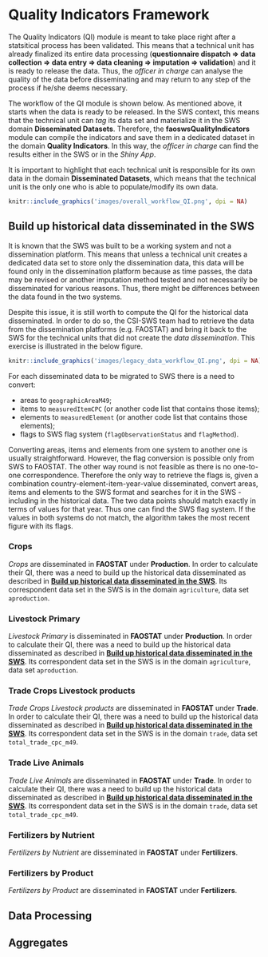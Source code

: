 # **Quality Indicators Framework** {#QualityIndicatorsFramework}

The Quality Indicators (QI) module is meant to take place right after a statsitical process has been validated. This means that a technical unit has already finalized its entire data processing (**questionnaire dispatch $\Rightarrow$ data collection $\Rightarrow$ data entry $\Rightarrow$ data cleaning $\Rightarrow$ imputation $\Rightarrow$ validation**) and it is ready to release the data. Thus, the _officer in charge_ can analyse the quality of the data before disseminating and may return to any step of the process if he/she deems necessary.

The workflow of the QI module is shown below. As mentioned above, it starts when the data is ready to be released. In the SWS context, this means that the technical unit can _tag_ its data set and materialize it in the SWS domain **Disseminated Datasets**. Therefore, the **faoswsQualityIndicators** module can compile the indicators and save them in a dedicated dataset in the domain **Quality Indicators**. In this way, the _officer in charge_ can find the results either in the SWS or in the _Shiny App_.

It is important to highlight that each technical unit is responsible for its own data in the domain **Disseminated Datasets**, which means that the technical unit is the only one who is able to populate/modify its own data.

```r
knitr::include_graphics('images/overall_workflow_QI.png', dpi = NA)
```



## **Build up historical data disseminated in the SWS**

It is known that the SWS was built to be a working system and not a dissemination platform. This means that unless a technical unit creates a dedicated data set to store only the dissemination data, this data will be found only in the dissemination platform because as time passes, the data may be revised or another imputation method tested and not necessarily be disseminated for various reasons. Thus, there might be differences between the data found in the two systems.

Despite this issue, it is still worth to compute the QI for the historical data disseminated. In order to do so, the CSI-SWS team had to retrieve the data from the dissemination platforms (e.g. FAOSTAT) and bring it back to the SWS for the technical units that did not create the _data dissemination_. This exercise is illustrated in the below figure.

```r
knitr::include_graphics('images/legacy_data_workflow_QI.png', dpi = NA)
```

For each disseminated data to be migrated to SWS there is a need to convert:

- areas to `geographicAreaM49`;
- items to `measuredItemCPC` (or another code list that contains those items);
- elements to `measuredElement` (or another code list that contains those elements);
- flags to SWS flag system (`flagObservationStatus` and `flagMethod`).

Converting areas, items and elements from one system to another one is usually straightforward. However, the flag conversion is possible only from SWS to FAOSTAT. The other way round is not feasible as there is no one-to-one correspondence. Therefore the only way to retrieve the flags is, given a combination country-element-item-year-value disseminated, convert areas, items and elements to the SWS format and searches for it in the SWS - including in the historical data. The two data points should match exactly in terms of values for that year. Thus one can find the SWS flag system. If the values in both systems do not match, the algorithm takes the most recent figure with its flags.

### **Crops**

*Crops* are disseminated in **FAOSTAT** under **Production**. In order to calculate their QI, there was a need to build up the historical data disseminated as described in [**Build up historical data disseminated in the SWS**]. Its correspondent data set in the SWS is in the domain `agriculture`, data set `aproduction`. 

### **Livestock Primary**

*Livestock Primary* is disseminated in **FAOSTAT** under **Production**. In order to calculate their QI, there was a need to build up the historical data disseminated as described in [**Build up historical data disseminated in the SWS**]. Its correspondent data set in the SWS is in the domain `agriculture`, data set `aproduction`. 

### **Trade Crops Livestock products**

*Trade Crops Livestock products* are disseminated in **FAOSTAT** under **Trade**. In order to calculate their QI, there was a need to build up the historical data disseminated as described in [**Build up historical data disseminated in the SWS**]. Its correspondent data set in the SWS is in the domain `trade`, data set `total_trade_cpc_m49`. 


### **Trade Live Animals**

*Trade Live Animals* are disseminated in **FAOSTAT** under **Trade**. In order to calculate their QI, there was a need to build up the historical data disseminated as described in [**Build up historical data disseminated in the SWS**]. Its correspondent data set in the SWS is in the domain `trade`, data set `total_trade_cpc_m49`. 


### **Fertilizers by Nutrient**

*Fertilizers by Nutrient* are disseminated in **FAOSTAT** under **Fertilizers**.


### **Fertilizers by Product**

*Fertilizers by Product* are disseminated in **FAOSTAT** under **Fertilizers**.


## **Data Processing**

## **Aggregates**

